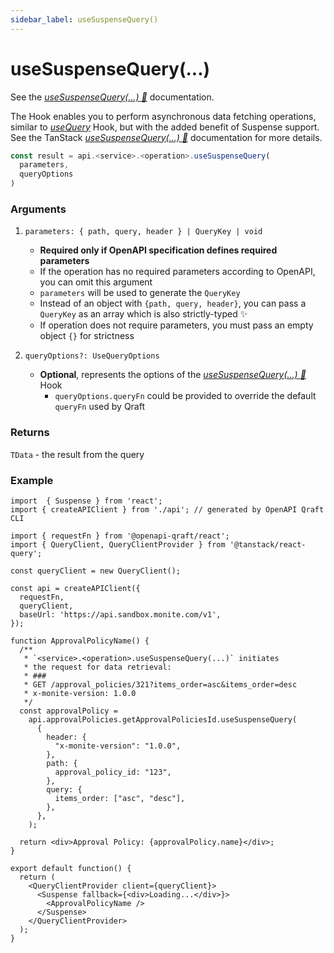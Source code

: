 ```yaml
---
sidebar_label: useSuspenseQuery()
---
```


# useSuspenseQuery(...)

See the [_useSuspenseQuery(...) 🌴_](https://tanstack.com/query/latest/docs/framework/react/reference/useSuspenseQuery) documentation.

The Hook enables you to perform asynchronous data fetching operations,
similar to [_useQuery_](/hooks/useQuery.mdx) Hook, but with the added benefit of Suspense support.
See the TanStack [_useSuspenseQuery(...) 🌴_](https://tanstack.com/query/latest/docs/framework/react/reference/useSuspenseQuery)
documentation for more details.

```ts
const result = api.<service>.<operation>.useSuspenseQuery(
  parameters,
  queryOptions
)
```

### Arguments

1.  `parameters: { path, query, header } | QueryKey | void`
    - **Required only if OpenAPI specification defines required parameters**
    - If the operation has no required parameters according to OpenAPI, you can omit this argument
    - `parameters` will be used to generate the `QueryKey`
    - Instead of an object with `{path, query, header}`, you can pass a `QueryKey` as an array
      which is also strictly-typed ✨
    - If operation does not require parameters, you must pass an empty object `{}` for strictness

2.  `queryOptions?: UseQueryOptions`
    - **Optional**, represents the options of the [_useSuspenseQuery(...) 🌴_](https://tanstack.com/query/latest/docs/framework/react/reference/useSuspenseQuery) Hook
      - `queryOptions.queryFn` could be provided to override the default `queryFn` used by Qraft

### Returns

`TData` - the result from the query

### Example

```tsx title="src/ApprovalPolicyName.tsx"
import  { Suspense } from 'react';
import { createAPIClient } from './api'; // generated by OpenAPI Qraft CLI

import { requestFn } from '@openapi-qraft/react';
import { QueryClient, QueryClientProvider } from '@tanstack/react-query';

const queryClient = new QueryClient();

const api = createAPIClient({
  requestFn,
  queryClient,
  baseUrl: 'https://api.sandbox.monite.com/v1',
});

function ApprovalPolicyName() {
  /**
   * `<service>.<operation>.useSuspenseQuery(...)` initiates
   * the request for data retrieval:
   * ###
   * GET /approval_policies/321?items_order=asc&items_order=desc
   * x-monite-version: 1.0.0
   */
  const approvalPolicy =
    api.approvalPolicies.getApprovalPoliciesId.useSuspenseQuery(
      {
        header: {
          "x-monite-version": "1.0.0",
        },
        path: {
          approval_policy_id: "123",
        },
        query: {
          items_order: ["asc", "desc"],
        },
      },
    );

  return <div>Approval Policy: {approvalPolicy.name}</div>;
}

export default function() {
  return (
    <QueryClientProvider client={queryClient}>
      <Suspense fallback={<div>Loading...</div>}>
        <ApprovalPolicyName />
      </Suspense>
    </QueryClientProvider>
  );
}
```
